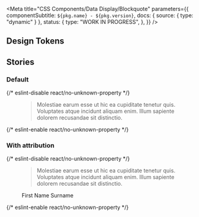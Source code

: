 
<Meta
  title="CSS Components/Data Display/Blockquote"
  parameters={{
    componentSubtitle: `${pkg.name} - ${pkg.version}`,
    docs: { source: { type: "dynamic" } },
    status: {
      type: "WORK IN PROGRESS",
    },
  }}
/>

<Description markdown={readme} />

## Design Tokens

<DesignTokenDocBlock categoryName="Blockquote" viewType="table" />

## Stories

### Default

<Canvas>
  {/* eslint-disable react/no-unknown-property */}
  <Story name="Default">
    <figure class="denhaag-blockquote">
      <blockquote class="denhaag-blockquote__content" cite="https://www.denhaag.nl/nl.htm">
        <p>
          Molestiae earum esse ut hic ea cupiditate tenetur quis. Voluptates atque incidunt aliquam enim. Illum sapiente
          dolorem recusandae sit distinctio.
        </p>
      </blockquote>
    </figure>
  </Story>
  {/* eslint-enable react/no-unknown-property */}
</Canvas>

### With attribution

<Canvas>
  {/* eslint-disable react/no-unknown-property */}
  <Story name="With attribution">
    <figure class="denhaag-blockquote">
      <blockquote class="denhaag-blockquote__content" cite="https://www.denhaag.nl/nl.htm">
        <p>
          Molestiae earum esse ut hic ea cupiditate tenetur quis. Voluptates atque incidunt aliquam enim. Illum sapiente
          dolorem recusandae sit distinctio.
        </p>
      </blockquote>
      <figcaption class="denhaag-blockquote__attribution">First Name Surname</figcaption>
    </figure>
  </Story>
  {/* eslint-enable react/no-unknown-property */}
</Canvas>
